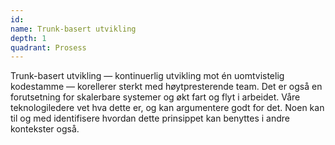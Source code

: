 ```yaml
---
id:
name: Trunk-basert utvikling
depth: 1
quadrant: Prosess
---
```


Trunk-basert utvikling — kontinuerlig utvikling mot én uomtvistelig kodestamme — korellerer sterkt med høytpresterende team.
Det er også en forutsetning for skalerbare systemer og økt fart og flyt i arbeidet.
Våre teknologiledere vet hva dette er, og kan argumentere godt for det.
Noen kan til og med identifisere hvordan dette prinsippet kan benyttes i andre kontekster også.
